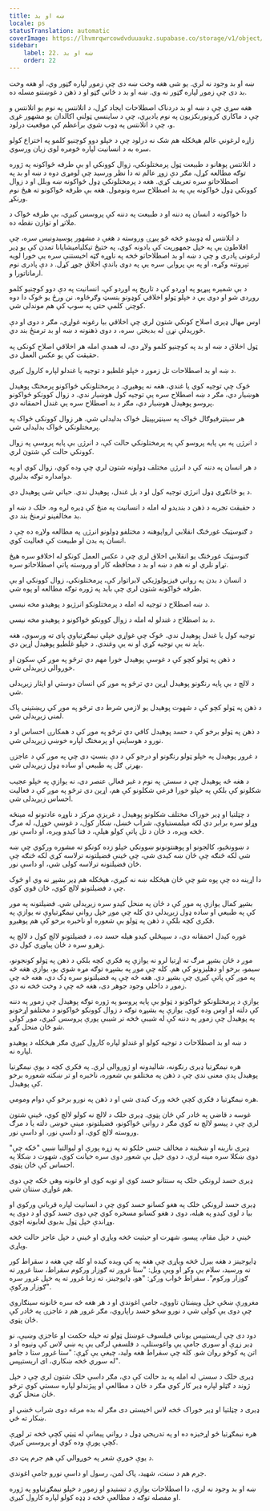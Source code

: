 ```yaml
---
title: ښه او بد
locale: ps
statusTranslation: automatic
coverImage: https://lhvmrqwrcowdvduuaukz.supabase.co/storage/v1/object/public/strapi-uploads/small_cover-educacion-fundamental.webp-2d51a7828a2b1309555be27f7e2a61a0.webp
sidebar:
    label: 22. ښه او بد
    order: 22
---
```

ښه او بد وجود نه لري. یو شی هغه وخت ښه دی چې زموږ لپاره ګټور وي، او هغه وخت بد دی چې زموږ لپاره ګټور نه وي. ښه او بد د ځاني ګټو او د ذهن د غوښتنو مسله ده.

هغه سړي چې د ښه او بد دردناک اصطلاحات ایجاد کړل، د اتلانتس په نوم یو اتلانتس و چې د ماکاري کرونورنکزیون په نوم یادیږي، چې د ساینسي ټولنې اکالدان یو مشهور غړی و، چې د اتلانتس په ډوب شوي براعظم کې موقعیت درلود.

زاړه لرغوني عالم هیڅکله هم شک نه درلود چې د خپلو دوو کوچنیو کلمو په اختراع کولو سره به د انسانیت لپاره څومره لوی زیان ورسوي.

د اتلانتس پوهانو د طبیعت ټول پرمختلونکي، زوال کوونکي او بې طرفه ځواکونه په ژوره توګه مطالعه کړل، مګر دې زوړ عالم ته دا نظر ورسید چې لومړی دوه د ښه او بد په اصطلاحاتو سره تعریف کړي. هغه د پرمختلونکي ډول ځواکونه ښه وبلل او د زوال کوونکي ډول ځواکونه یې په بد اصطلاح سره ونومول. هغه بې طرفه ځواکونو ته هیڅ نوم ورنکړ.

دا ځواکونه د انسان په دننه او د طبیعت په دننه کې پروسس کیږي، بې طرفه ځواک د ملاتړ او توازن نقطه ده.

د اتلانتس له ډوبیدو څخه څو پیړۍ وروسته د هغې د مشهور پوسیدونیس سره، چې افلاطون یې په خپل جمهوریت کې یادونه کوي، په ختیځ تیکلیامیشایانا تمدن کې یو ډیر لرغونی پادری و چې د ښه او بد اصطلاحاتو څخه په ناوړه ګټه اخیستنې سره یې خورا لویه تېروتنه وکړه، او په بې پروایۍ سره یې په دوی باندې اخلاق جوړ کړل. د دې پادری نوم ارماناتورا و.

د بې شمیره پیړیو په اوږدو کې د تاریخ په اوږدو کې، انسانیت په دې دوو کوچنیو کلمو روږدی شو او دوی یې د خپلو ټولو اخلاقي کوډونو بنسټ وګرځاوه. نن ورځ یو څوک دا دوه کوچنۍ کلمې حتی په سوپ کې هم موندلی شي.

اوس مهال ډیری اصلاح کونکي شتون لري چې اخلاقي بیا رغونه غواړي، مګر د دوی او دې ځوریدلې نړۍ له بدبختۍ سره، د دوی ذهنونه د ښه او بد ترمنځ بند دي.

ټول اخلاق د ښه او بد په کوچنیو کلمو ولاړ دي، له همدې امله هر اخلاقي اصلاح کونکی په حقیقت کې یو عکس العمل دی.

د ښه او بد اصطلاحات تل زموږ د خپلو غلطیو د توجیه یا غندلو لپاره کارول کیږي.

څوک چې توجیه کوي یا غندي، هغه نه پوهیږي. د پرمختلونکي ځواکونو پرمختګ پوهیدل هوښیار دي، مګر د ښه اصطلاح سره یې توجیه کول هوښیار ندي. د زوال کوونکو ځواکونو پروسو پوهیدل هوښیار دي، مګر د بد اصطلاح سره یې غندل احمقانه دي.

هر سینټرفیوګال ځواک په سینټریپیټل ځواک بدلیدلی شي. هر زوال کوونکی ځواک په پرمختلونکي ځواک بدلیدلی شي.

د انرژۍ په بې پایه پروسو کې په پرمختلونکي حالت کې، د انرژۍ بې پایه پروسې په زوال کوونکي حالت کې شتون لري.

د هر انسان په دننه کې د انرژۍ مختلف ډولونه شتون لري چې وده کوي، زوال کوي او په دوامداره توګه بدلیږي.

د یو ځانګړي ډول انرژي توجیه کول او د بل غندل، پوهیدل ندي. حیاتي شی پوهیدل دي.

د حقیقت تجربه د ذهن د بندیدو له امله د انسانیت په منځ کې ډیره لږه وه. خلک د ښه او بد مخالفینو ترمنځ بند دي.

د ګنوسټیک غورځنګ انقلابي ارواپوهنه د مختلفو ډولونو انرژۍ په مطالعه ولاړه ده چې د انسان په بدن او طبیعت کې فعالیت کوي.

ګنوسټیک غورځنګ یو انقلابي اخلاق لري چې د عکس العمل کونکو له اخلاقو سره هیڅ تړاو نلري او نه هم د ښه او بد د محافظه کار او وروسته پاتې اصطلاحاتو سره.

د انسان د بدن په رواني فیزیولوژیکي لابراتوار کې، پرمختلونکي، زوال کوونکي او بې طرفه ځواکونه شتون لري چې باید په ژوره توګه مطالعه او پوه شي.

د ښه اصطلاح د توجیه له امله د پرمختلونکو انرژیو د پوهیدو مخه نیسي.

د بد اصطلاح د غندلو له امله د زوال کوونکو ځواکونو د پوهیدو مخه نیسي.

توجیه کول یا غندل پوهیدل ندي. څوک چې غواړي خپلې نیمګړتیاوې پای ته ورسوي، هغه باید نه یې توجیه کړي او نه یې وغندي. د خپلو غلطیو پوهیدل اړین دي.

د ذهن په ټولو کچو کې د غوسې پوهیدل خورا مهم دي ترڅو په موږ کې سکون او خوږوالی زیږیدلی شي.

د لالچ د بې پایه رنګونو پوهیدل اړین دي ترڅو په موږ کې انسان دوستي او ایثار زیږیدلی شي.

د ذهن په ټولو کچو کې د شهوت پوهیدل یو لازمي شرط دی ترڅو په موږ کې ریښتینی پاک لمنی زیږیدلی شي.

د ذهن په ټولو برخو کې د حسد پوهیدل کافي دي ترڅو په موږ کې د همکارۍ احساس او د نورو د هوساینې او پرمختګ لپاره خوښي زیږیدلی شي.

د غرور پوهیدل په خپلو ټولو رنګونو او درجو کې د دې بنسټ دی چې په موږ کې د عاجزۍ بهرنۍ ګل په طبیعي او ساده ډول زیږیدلی شي.

د هغه څه پوهیدل چې د سستۍ په نوم د غیر فعالۍ عنصر دی، نه یوازې په خپلو عجیب شکلونو کې بلکې په خپلو خورا فرعي شکلونو کې هم، اړین دی ترڅو په موږ کې د فعالیت احساس زیږیدلی شي.

د چټلتیا او ډیر خوراک مختلف شکلونو پوهیدل د غریزې مرکز د ناوړه عادتونو له مینځه وړلو سره برابر دي لکه میلمستیاوې، شراب څښل، ښکار کول، د غوښې خوړل، له مرګ څخه ویره، د ځان د تل پاتې کولو هیلې، د فنا کیدو ویره، او داسې نور.

د ښوونځیو، کالجونو او پوهنتونونو ښوونکي خپلو زده کونکو ته مشوره ورکوي چې ښه شي لکه څنګه چې ځان ښه کیدی شي، چې ځینې فضیلتونه ترلاسه کړي لکه څنګه چې ځان فضیلتونه ترلاسه کولی شي، او داسې نور.

دا اړینه ده چې پوه شو چې ځان هیڅکله ښه نه کیږي، هیڅکله هم ډیر بشپړ نه وي او څوک چې د فضیلتونو لالچ کوي، ځان قوي کوي.

بشپړ کمال یوازې په موږ کې د ځان په منحل کیدو سره زیږیدلی شي. فضیلتونه په موږ کې په طبیعي او ساده ډول زیږیدلي دي کله چې موږ خپل رواني نیمګړتیاوې نه یوازې په فکري کچه بلکې د ذهن په ټولو بې شعوره او ناخبره برخو کې هم پوهیږو.

غوره کیدل احمقانه دي، د سپیڅلي کیدو هیله حسد ده، د فضیلتونو لالچ کول د لالچ په زهرو سره د ځان پیاوړي کول دي.

موږ د ځان بشپړ مرګ ته اړتیا لرو نه یوازې په فکري کچه بلکې د ذهن په ټولو کونجونو، سیمو، برخو او دهلیزونو کې هم. کله چې موږ په بشپړه توګه مړه شوي یو، یوازې هغه څه په موږ کې پاتې کیږي چې بشپړ دي. هغه څه چې په فضیلتونو سره ډک دي، هغه څه چې زموږ د داخلي وجود جوهر دی، هغه څه چې د وخت څخه نه دي.

یوازې د پرمختلونکو ځواکونو د ټولو بې پایه پروسو په ژوره توګه پوهیدل چې زموږ په دننه کې دلته او اوس وده کوي. یوازې په بشپړه توګه د زوال کوونکو ځواکونو د مختلفو اړخونو په پوهیدل چې زموږ په دننه کې له شیبې څخه تر شیبې پورې پروسس کیږي، موږ کولی شو ځان منحل کړو.

د ښه او بد اصطلاحات د توجیه کولو او غندلو لپاره کارول کیږي مګر هیڅکله د پوهیدو لپاره نه.

هره نیمګړتیا ډیری رنګونه، شالیدونه او ژوروالی لري. په فکري کچه د یوې نیمګړتیا پوهیدل پدې معنی ندي چې د ذهن په مختلفو بې شعوره، ناخبره او تر ښکته شعوره برخو کې پوهیدل.

هره نیمګړتیا د فکري کچې څخه ورک کیدی شي او د ذهن په نورو برخو کې دوام ومومي.

غوسه د قاضي په څادر کې ځان پټوي. ډیری خلک د لالچ نه کولو لالچ کوي، ځینې شتون لري چې د پیسو لالچ نه کوي مګر د رواني ځواکونو، فضیلتونو، مینې خوښۍ دلته یا د مرګ وروسته لالچ کوي، او داسې نور، او داسې نور.

ډیری نارینه او ښځینه د مخالف جنس خلکو ته په زړه پورې او لیوالتیا ښیي "ځکه چې" دوی ښکلا سره مینه لري، د دوی خپل بې شعور دوی سره خیانت کوي، شهوت د ښکلا په احساس کې ځان پټوي.

ډیری حسد لرونکي خلک په سنتانو حسد کوي او توبه کوي او ځانونه وهي ځکه چې دوی هم غواړي سنتان شي.

ډیری حسد لرونکي خلک په هغو کسانو حسد کوي چې د انسانیت لپاره قرباني ورکوي او بیا د لوی کیدو په هیله، دوی د هغو کسانو مسخره کوي چې دوی حسد کوي او د دوی په وړاندې خپل ټول بدبوی لعابونه اچوي.

ځینې د خپل مقام، پیسو، شهرت او حیثیت څخه ویاړي او ځینې د خپل عاجز حالت څخه ویاړي.

ډایوجینز د هغه بیرل څخه ویاړی چې هغه په ​​کې ویده کیده او کله چې هغه د سقراط کور ته ورسید، سلام یې وکړ او ویې ویل: "ستا غرور ته ګوزار ورکوم سقراط، ستا غرور ته ګوزار ورکوم". سقراط ځواب ورکړ: "هو، ډایوجینز، ته زما غرور ته په خپل غرور سره ګوزار ورکوې".

مغرورې ښځې خپل ویښتان تاووي، جامې اغوندي او د هر هغه څه سره ځانونه سینګاروي چې دوی یې کولی شي د نورو ښځو حسد راپاروي، مګر غرور هم د عاجزۍ په څادر کې ځان پټوي.

دود دی چې اریستیپس یوناني فیلسوف غوښتل ټولو ته خپله حکمت او عاجزي وښیې، نو ډیر زړې او سوري جامې یې واغوستلې، د فلسفې لرګی یې په ښي لاس کې ونیوه او د اتن په کوڅو روان شو. کله چې سقراط هغه ولید، چیغې یې کړې: "ستا غرور ستا د جامو له سوري څخه ښکاري، ای اریستیپس".

ډیری خلک د سستۍ له امله په بد حالت کې دي، مګر داسې خلک شتون لري چې د خپل ژوند د ګټلو لپاره ډیر کار کوي مګر د ځان د مطالعې او پیژندلو لپاره سستي کوي ترڅو ځان منحل کړي.

ډیری د چټلتیا او ډیر خوراک څخه لاس اخیستی دی مګر له بده مرغه دوی شراب څښي او ښکار ته ځي.

هره نیمګړتیا څو اړخیزه ده او په تدریجي ډول د رواني پیمانې له ټیټې کچې څخه تر لوړې کچې پورې وده کوي او پروسس کیږي.

د یوې خوږې شعر په خوږوالي کې هم جرم پټ دی.

جرم هم د سنت، شهید، پاک لمن، رسول او داسې نورو جامې اغوندي.

ښه او بد وجود نه لري، دا اصطلاحات یوازې د تښتیدو او زموږ د خپلو نیمګړتیاوو په ژوره او مفصله توګه د مطالعې څخه د ډډه کولو لپاره کارول کیږي.

